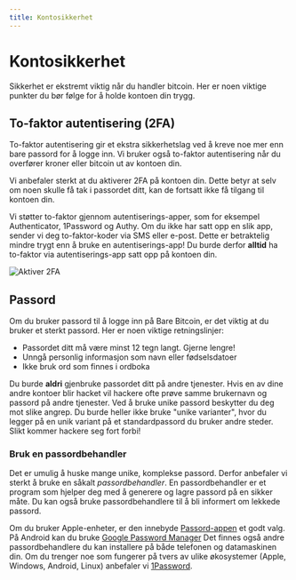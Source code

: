 ```yaml
---
title: Kontosikkerhet
---
```



# Kontosikkerhet

Sikkerhet er ekstremt viktig når du handler bitcoin. Her er noen viktige punkter
du bør følge for å holde kontoen din trygg.

## To-faktor autentisering (2FA)

To-faktor autentisering gir et ekstra sikkerhetslag ved å kreve noe mer enn bare
passord for å logge inn. Vi bruker også to-faktor autentisering når du overfører
kroner eller bitcoin ut av kontoen din.

Vi anbefaler sterkt at du aktiverer 2FA på kontoen din. Dette betyr at selv om
noen skulle få tak i passordet ditt, kan de fortsatt ikke få tilgang til kontoen
din.

Vi støtter to-faktor gjennom autentiserings-apper, som for eksempel
Authenticator, 1Password og Authy. Om du ikke har satt opp en slik app, sender
vi deg to-faktor-koder via SMS eller e-post. Dette er betraktelig mindre trygt
enn å bruke en autentiserings-app! Du burde derfor **alltid** ha to-faktor via
autentiserings-app satt opp på kontoen din.

<Image src={MFA} alt="Aktiver 2FA" />

## Passord

Om du bruker passord til å logge inn på Bare Bitcoin, er det viktig at du bruker
et sterkt passord. Her er noen viktige retningslinjer:

- Passordet ditt må være minst 12 tegn langt. Gjerne lengre!
- Unngå personlig informasjon som navn eller fødselsdatoer
- Ikke bruk ord som finnes i ordboka

Du burde **aldri** gjenbruke passordet ditt på andre tjenester. Hvis en av dine
andre kontoer blir hacket vil hackere ofte prøve samme brukernavn og passord på
andre tjenester. Ved å bruke unike passord beskytter du deg mot slike angrep. Du
burde heller ikke bruke "unike varianter", hvor du legger på en unik variant på
et standardpassord du bruker andre steder. Slikt kommer hackere seg fort forbi!

### Bruk en passordbehandler

Det er umulig å huske mange unike, komplekse passord. Derfor anbefaler vi sterkt
å bruke en såkalt _passordbehandler_. En passordbehandler er et program som
hjelper deg med å generere og lagre passord på en sikker måte. Du kan også bruke
passordbehandlere til å bli informert om lekkede passord.

Om du bruker Apple-enheter, er den innebyde
[Passord-appen](https://support.apple.com/no-no/104955) et godt valg. På Android
kan du bruke [Google Password Manager](https://passwords.google/) Det finnes
også andre passordbehandlere du kan installere på både telefonen og datamaskinen
din. Om du trenger noe som fungerer på tvers av ulike økosystemer (Apple,
Windows, Android, Linux) anbefaler vi [1Password](https://1password.com/).
